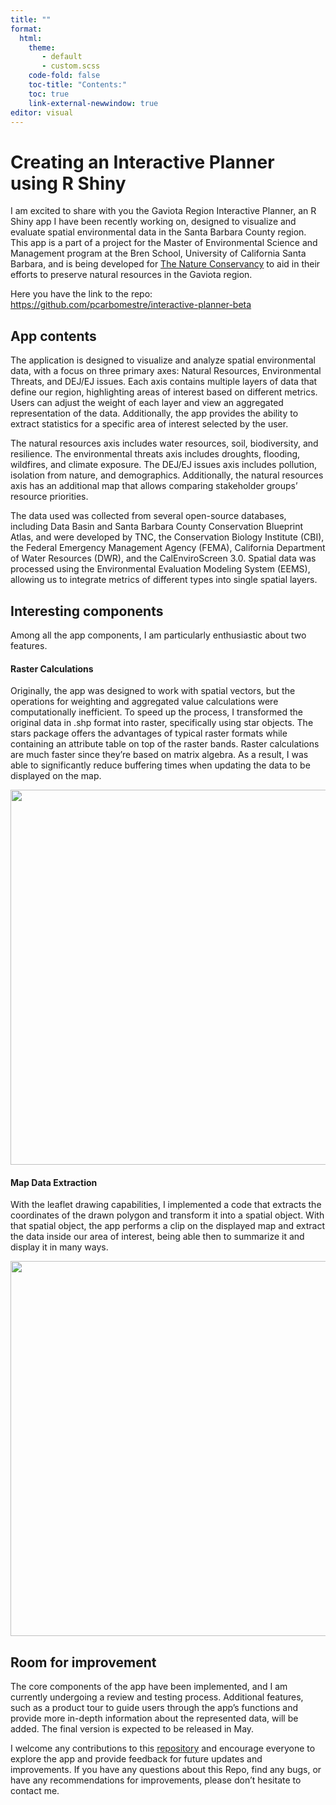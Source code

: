 ```yaml
---
title: ""
format:
  html:
    theme: 
       - default
       - custom.scss
    code-fold: false
    toc-title: "Contents:"
    toc: true
    link-external-newwindow: true
editor: visual
---
```


# Creating an Interactive Planner using R Shiny

I am excited to share with you the Gaviota Region Interactive Planner, an R Shiny app I have been recently working on, designed to visualize and evaluate spatial environmental data in the Santa Barbara County region. This app is a part of a project for the Master of Environmental Science and Management program at the Bren School, University of California Santa Barbara, and is being developed for [The Nature Conservancy](https://www.nature.org/en-us/about-us/where-we-work/united-states/california/stories-in-california/dangermond-preserve/) to aid in their efforts to preserve natural resources in the Gaviota region.

Here you have the link to the repo: <https://github.com/pcarbomestre/interactive-planner-beta>

## App contents

The application is designed to visualize and analyze spatial environmental data, with a focus on three primary axes: Natural Resources, Environmental Threats, and DEJ/EJ issues. Each axis contains multiple layers of data that define our region, highlighting areas of interest based on different metrics. Users can adjust the weight of each layer and view an aggregated representation of the data. Additionally, the app provides the ability to extract statistics for a specific area of interest selected by the user.

The natural resources axis includes water resources, soil, biodiversity, and resilience. The environmental threats axis includes droughts, flooding, wildfires, and climate exposure. The DEJ/EJ issues axis includes pollution, isolation from nature, and demographics. Additionally, the natural resources axis has an additional map that allows comparing stakeholder groups' resource priorities.

The data used was collected from several open-source databases, including Data Basin and Santa Barbara County Conservation Blueprint Atlas, and were developed by TNC, the Conservation Biology Institute (CBI), the Federal Emergency Management Agency (FEMA), California Department of Water Resources (DWR), and the CalEnviroScreen 3.0. Spatial data was processed using the Environmental Evaluation Modeling System (EEMS), allowing us to integrate metrics of different types into single spatial layers.

## Interesting components

Among all the app components, I am particularly enthusiastic about two features.

#### Raster Calculations

Originally, the app was designed to work with spatial vectors, but the operations for weighting and aggregated value calculations were computationally inefficient. To speed up the process, I transformed the original data in .shp format into raster, specifically using star objects. The stars package offers the advantages of typical raster formats while containing an attribute table on top of the raster bands. Raster calculations are much faster since they're based on matrix algebra. As a result, I was able to significantly reduce buffering times when updating the data to be displayed on the map.

![](img/demo1.gif){fig-align="center" width="600"}

#### Map Data Extraction

With the leaflet drawing capabilities, I implemented a code that extracts the coordinates of the drawn polygon and transform it into a spatial object. With that spatial object, the app performs a clip on the displayed map and extract the data inside our area of interest, being able then to summarize it and display it in many ways.

![](img/demo2.gif){fig-align="center" width="600"}

## Room for improvement

The core components of the app have been implemented, and I am currently undergoing a review and testing process. Additional features, such as a product tour to guide users through the app's functions and provide more in-depth information about the represented data, will be added. The final version is expected to be released in May.

I welcome any contributions to this [repository](https://github.com/pcarbomestre/interactive-planner-beta) and encourage everyone to explore the app and provide feedback for future updates and improvements. If you have any questions about this Repo, find any bugs, or have any recommendations for improvements, please don't hesitate to contact me.
